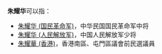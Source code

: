 '''朱耀华'''可以指：
*[[朱耀华_(国民革命军)|朱耀华 (国民革命军)]]，中华民国国民革命军中将
*[[朱耀华_(人民解放军)|朱耀华 (人民解放军)]]，中国人民解放军少将
*[[朱耀華_(香港)|朱耀華 (香港)]]，香港南區、屯門區議會前民選議員
{{disambig|Y|Cat=三字朱姓人名消歧義}}